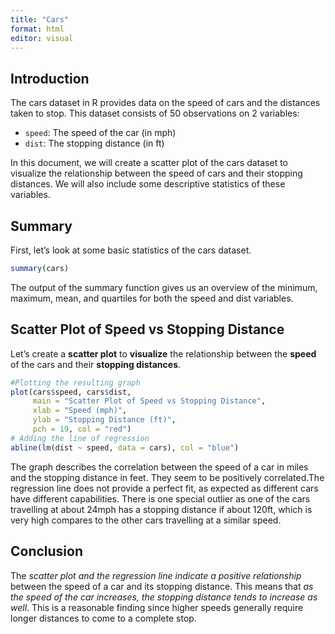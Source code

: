 ```yaml
---
title: "Cars"
format: html
editor: visual
---
```


## Introduction

The cars dataset in R provides data on the speed of cars and the distances taken to stop. This dataset consists of 50 observations on 2 variables:

-   `speed`: The speed of the car (in mph)
-   `dist`: The stopping distance (in ft)

In this document, we will create a scatter plot of the cars dataset to visualize the relationship between the speed of cars and their stopping distances. We will also include some descriptive statistics of these variables.

## Summary

First, let's look at some basic statistics of the cars dataset.

```r
summary(cars)
```

The output of the summary function gives us an overview of the minimum, maximum, mean, and quartiles for both the speed and dist variables.

## Scatter Plot of Speed vs Stopping Distance

Let's create a **scatter plot** to **visualize** the relationship between the **speed** of the cars and their **stopping distances**.

```r
#Plotting the resulting graph
plot(cars$speed, cars$dist, 
     main = "Scatter Plot of Speed vs Stopping Distance",
     xlab = "Speed (mph)",
     ylab = "Stopping Distance (ft)",
     pch = 19, col = "red")
# Adding the line of regression
abline(lm(dist ~ speed, data = cars), col = "blue")

```
The graph describes the correlation between the speed of a car in miles and the stopping distance in feet. They seem to be positively correlated.\n The regression line does not provide a perfect fit, as expected as different cars have different capabilities. There is one special outlier as one of the cars travelling at about 24mph has a stopping distance if about 120ft, which is very high compares to the other cars travelling at a similar speed.


## Conclusion

The *scatter plot and the regression line indicate a positive relationship* between the speed of a car and its stopping distance. This means that *as the speed of the car increases, the stopping distance tends to increase as well*. This is a reasonable finding since higher speeds generally require longer distances to come to a complete stop.
